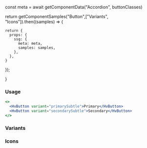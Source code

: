 



const meta = await getComponentData("Accordion", buttonClasses)

return getComponentSamples("Button",["Variants", "Icons"]).then((samples) => {

    return {
      props: {
        ssg: {
          meta: meta,
          samples: samples,
        },
      },
    }

});

}

<Layout>

### Usage

```jsx live
<>
  <HvButton variant="primarySubtle">Primary</HvButton>
  <HvButton variant="secondarySubtle">Secondary</HvButton>
</>
```

### Variants

<Demo name="Variants" />

### Icons

<Demo name="Icons" />

</Layout>
